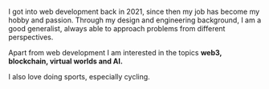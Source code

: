 I got into web development back in 2021, since then my job has become my hobby and passion.
Through my design and engineering background, I am a good generalist, always able to approach problems from different perspectives.

Apart from web development I am interested in the topics __web3, blockchain, virtual worlds and AI.__

I also love doing sports, especially cycling.
